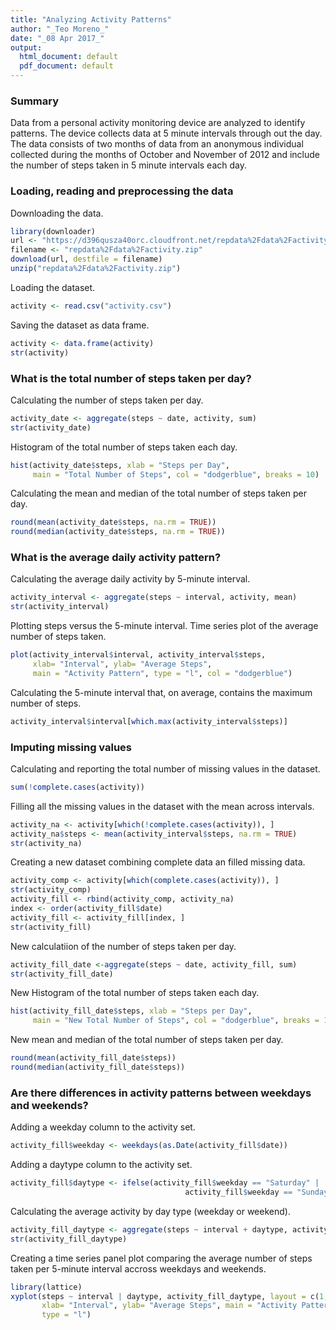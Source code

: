 ```yaml
---
title: "Analyzing Activity Patterns"
author: "_Teo Moreno_"
date: "_08 Apr 2017_"
output:
  html_document: default
  pdf_document: default
---
```


### Summary

Data from a personal activity monitoring device are analyzed to identify patterns. The device collects data at 5 minute intervals through out the day. The data consists of two months of data from an anonymous individual collected during the months of October and November of 2012 and include the number of steps taken in 5 minute intervals each day.

### Loading, reading and preprocessing the data

Downloading the data.

```r
library(downloader)
url <- "https://d396qusza40orc.cloudfront.net/repdata%2Fdata%2Factivity.zip"
filename <- "repdata%2Fdata%2Factivity.zip"
download(url, destfile = filename)
unzip("repdata%2Fdata%2Factivity.zip")
```

Loading the dataset.

```r
activity <- read.csv("activity.csv")
```

Saving the dataset as data frame.

```r
activity <- data.frame(activity)
str(activity)
```

### What is the total number of steps taken per day?

Calculating the number of steps taken per day.

```r
activity_date <- aggregate(steps ~ date, activity, sum)
str(activity_date)
```

Histogram of the total number of steps taken each day.

```r
hist(activity_date$steps, xlab = "Steps per Day",
     main = "Total Number of Steps", col = "dodgerblue", breaks = 10)
```

Calculating the mean and median of the total number of steps taken per day.

```r
round(mean(activity_date$steps, na.rm = TRUE))
round(median(activity_date$steps, na.rm = TRUE))
```

### What is the average daily activity pattern?

Calculating the average daily activity by 5-minute interval.

```r
activity_interval <- aggregate(steps ~ interval, activity, mean)
str(activity_interval)
```

Plotting steps versus the 5-minute interval. Time series plot of the average number of steps taken.

```r
plot(activity_interval$interval, activity_interval$steps,
     xlab= "Interval", ylab= "Average Steps", 
     main = "Activity Pattern", type = "l", col = "dodgerblue")
```

Calculating the 5-minute interval that, on average, contains the maximum number of steps.

```r
activity_interval$interval[which.max(activity_interval$steps)]
```

### Imputing missing values

Calculating and reporting the total number of missing values in the dataset.

```r
sum(!complete.cases(activity))
```

Filling all the missing values in the dataset with the mean across intervals.

```r
activity_na <- activity[which(!complete.cases(activity)), ]
activity_na$steps <- mean(activity_interval$steps, na.rm = TRUE)
str(activity_na)
```

Creating a new dataset combining complete data an filled missing data.

```r
activity_comp <- activity[which(complete.cases(activity)), ]
str(activity_comp)
activity_fill <- rbind(activity_comp, activity_na)
index <- order(activity_fill$date)
activity_fill <- activity_fill[index, ]
str(activity_fill)
```

New calculatiion of the number of steps taken per day.

```r
activity_fill_date <-aggregate(steps ~ date, activity_fill, sum)
str(activity_fill_date)
```

New Histogram of the total number of steps taken each day.

```r
hist(activity_fill_date$steps, xlab = "Steps per Day",
     main = "New Total Number of Steps", col = "dodgerblue", breaks = 10)
```

New mean and median of the total number of steps taken per day.

```r
round(mean(activity_fill_date$steps))
round(median(activity_fill_date$steps))
```

### Are there differences in activity patterns between weekdays and weekends?

Adding a weekday column to the activity set.

```r
activity_fill$weekday <- weekdays(as.Date(activity_fill$date))
```

Adding a daytype column to the activity set.

```r
activity_fill$daytype <- ifelse(activity_fill$weekday == "Saturday" | 
                                       activity_fill$weekday == "Sunday", "Weekend", "Weekday") 
```

Calculating the average activity by day type (weekday or weekend).

```r
activity_fill_daytype <- aggregate(steps ~ interval + daytype, activity_fill, mean)
str(activity_fill_daytype)
```

Creating a time series panel plot comparing the average number of steps taken per 5-minute interval accross weekdays and weekends.

```r
library(lattice)
xyplot(steps ~ interval | daytype, activity_fill_daytype, layout = c(1,2),
       xlab= "Interval", ylab= "Average Steps", main = "Activity Pattern",
       type = "l")
```